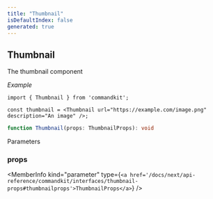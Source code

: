 ```yaml
---
title: "Thumbnail"
isDefaultIndex: false
generated: true
---
```



<!-- This file was generated from the CommandKit source. Do not modify. Instead, re-run the "docgen" script -->


## Thumbnail

<GenerationInfo sourceFile="packages/commandkit/src/components/v2/section.ts" sourceLine="68" packageName="commandkit" />

The thumbnail component



*Example*

```tsx
import { Thumbnail } from 'commandkit';

const thumbnail = <Thumbnail url="https://example.com/image.png" description="An image" />;
```

```ts title="Signature"
function Thumbnail(props: ThumbnailProps): void
```
Parameters

### props

<MemberInfo kind="parameter" type={`<a href='/docs/next/api-reference/commandkit/interfaces/thumbnail-props#thumbnailprops'>ThumbnailProps</a>`} />

